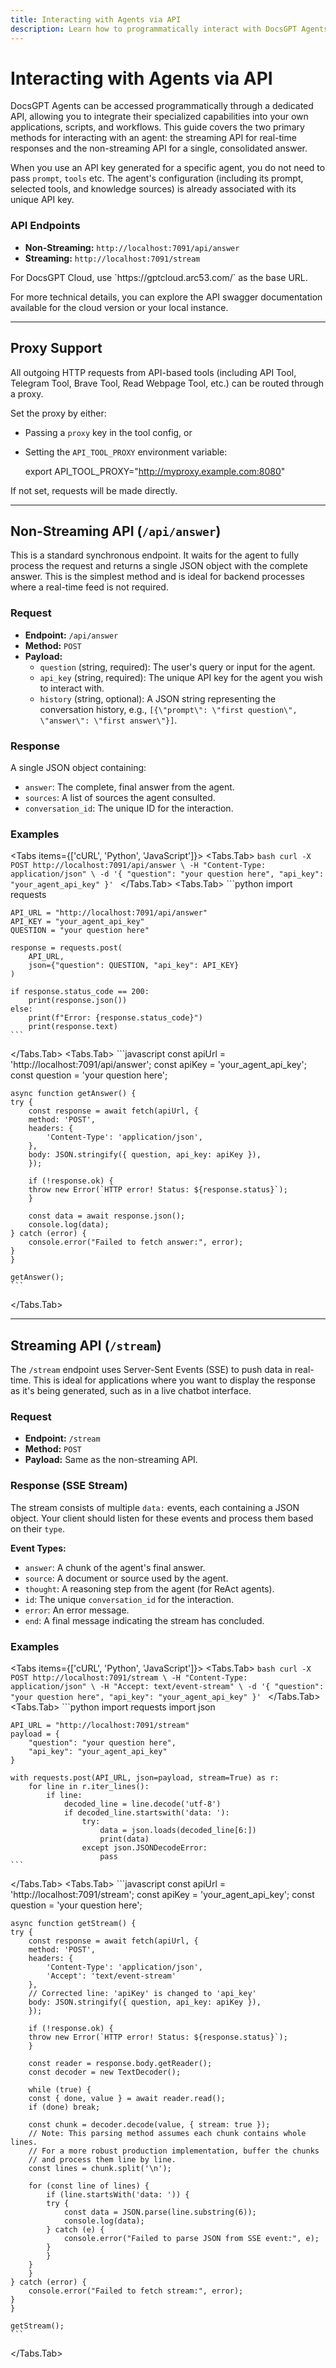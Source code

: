 ```yaml
---
title: Interacting with Agents via API
description: Learn how to programmatically interact with DocsGPT Agents using the streaming and non-streaming API endpoints.
---
```



# Interacting with Agents via API

DocsGPT Agents can be accessed programmatically through a dedicated API, allowing you to integrate their specialized capabilities into your own applications, scripts, and workflows. This guide covers the two primary methods for interacting with an agent: the streaming API for real-time responses and the non-streaming API for a single, consolidated answer.

When you use an API key generated for a specific agent, you do not need to pass `prompt`, `tools` etc. The agent's configuration (including its prompt, selected tools, and knowledge sources) is already associated with its unique API key. 

### API Endpoints

- **Non-Streaming:** `http://localhost:7091/api/answer`
- **Streaming:** `http://localhost:7091/stream`

<Callout type="info">
For DocsGPT Cloud, use `https://gptcloud.arc53.com/` as the base URL.
</Callout>

For more technical details, you can explore the API swagger documentation available for the cloud version or your local instance.

---

## Proxy Support

All outgoing HTTP requests from API-based tools (including API Tool, Telegram Tool, Brave Tool, Read Webpage Tool, etc.) can be routed through a proxy.

Set the proxy by either:
- Passing a `proxy` key in the tool config, or
- Setting the `API_TOOL_PROXY` environment variable:

    export API_TOOL_PROXY="http://myproxy.example.com:8080"

If not set, requests will be made directly.

---

## Non-Streaming API (`/api/answer`)

This is a standard synchronous endpoint. It waits for the agent to fully process the request and returns a single JSON object with the complete answer. This is the simplest method and is ideal for backend processes where a real-time feed is not required.

### Request

-   **Endpoint:** `/api/answer`
-   **Method:** `POST`
-   **Payload:**
    -   `question` (string, required): The user's query or input for the agent.
    -   `api_key` (string, required): The unique API key for the agent you wish to interact with.
    -   `history` (string, optional): A JSON string representing the conversation history, e.g., `[{\"prompt\": \"first question\", \"answer\": \"first answer\"}]`.

### Response

A single JSON object containing:
-   `answer`: The complete, final answer from the agent.
-   `sources`: A list of sources the agent consulted.
-   `conversation_id`: The unique ID for the interaction.

### Examples

<Tabs items={['cURL', 'Python', 'JavaScript']}>
  <Tabs.Tab>
    ```bash
    curl -X POST http://localhost:7091/api/answer \
    -H "Content-Type: application/json" \
    -d '{
        "question": "your question here",
        "api_key": "your_agent_api_key"
    }'
    ```
  </Tabs.Tab>
  <Tabs.Tab>
    ```python
    import requests

    API_URL = "http://localhost:7091/api/answer"
    API_KEY = "your_agent_api_key"
    QUESTION = "your question here"

    response = requests.post(
        API_URL,
        json={"question": QUESTION, "api_key": API_KEY}
    )

    if response.status_code == 200:
        print(response.json())
    else:
        print(f"Error: {response.status_code}")
        print(response.text)
    ```
  </Tabs.Tab>
  <Tabs.Tab>
    ```javascript
    const apiUrl = 'http://localhost:7091/api/answer';
    const apiKey = 'your_agent_api_key';
    const question = 'your question here';

    async function getAnswer() {
    try {
        const response = await fetch(apiUrl, {
        method: 'POST',
        headers: {
            'Content-Type': 'application/json',
        },
        body: JSON.stringify({ question, api_key: apiKey }),
        });

        if (!response.ok) {
        throw new Error(`HTTP error! Status: ${response.status}`);
        }

        const data = await response.json();
        console.log(data);
    } catch (error) {
        console.error("Failed to fetch answer:", error);
    }
    }

    getAnswer();
    ```
  </Tabs.Tab>
</Tabs>

---

## Streaming API (`/stream`)

The `/stream` endpoint uses Server-Sent Events (SSE) to push data in real-time. This is ideal for applications where you want to display the response as it's being generated, such as in a live chatbot interface.

### Request

-   **Endpoint:** `/stream`
-   **Method:** `POST`
-   **Payload:** Same as the non-streaming API.

### Response (SSE Stream)

The stream consists of multiple `data:` events, each containing a JSON object. Your client should listen for these events and process them based on their `type`.

**Event Types:**
-   `answer`: A chunk of the agent's final answer.
-   `source`: A document or source used by the agent.
-   `thought`: A reasoning step from the agent (for ReAct agents).
-   `id`: The unique `conversation_id` for the interaction.
-   `error`: An error message.
-   `end`: A final message indicating the stream has concluded.

### Examples

<Tabs items={['cURL', 'Python', 'JavaScript']}>
  <Tabs.Tab>
    ```bash
    curl -X POST http://localhost:7091/stream \
    -H "Content-Type: application/json" \
    -H "Accept: text/event-stream" \
    -d '{
        "question": "your question here",
        "api_key": "your_agent_api_key"
    }'
    ```
  </Tabs.Tab>
  <Tabs.Tab>
    ```python
    import requests
    import json

    API_URL = "http://localhost:7091/stream"
    payload = {
        "question": "your question here",
        "api_key": "your_agent_api_key"
    }

    with requests.post(API_URL, json=payload, stream=True) as r:
        for line in r.iter_lines():
            if line:
                decoded_line = line.decode('utf-8')
                if decoded_line.startswith('data: '):
                    try:
                        data = json.loads(decoded_line[6:])
                        print(data)
                    except json.JSONDecodeError:
                        pass
    ```
  </Tabs.Tab>
  <Tabs.Tab>
    ```javascript
    const apiUrl = 'http://localhost:7091/stream';
    const apiKey = 'your_agent_api_key';
    const question = 'your question here';

    async function getStream() {
    try {
        const response = await fetch(apiUrl, {
        method: 'POST',
        headers: {
            'Content-Type': 'application/json',
            'Accept': 'text/event-stream'
        },
        // Corrected line: 'apiKey' is changed to 'api_key'
        body: JSON.stringify({ question, api_key: apiKey }),
        });

        if (!response.ok) {
        throw new Error(`HTTP error! Status: ${response.status}`);
        }

        const reader = response.body.getReader();
        const decoder = new TextDecoder();

        while (true) {
        const { done, value } = await reader.read();
        if (done) break;

        const chunk = decoder.decode(value, { stream: true });
        // Note: This parsing method assumes each chunk contains whole lines.
        // For a more robust production implementation, buffer the chunks
        // and process them line by line.
        const lines = chunk.split('\n');
        
        for (const line of lines) {
            if (line.startsWith('data: ')) {
            try {
                const data = JSON.parse(line.substring(6));
                console.log(data);
            } catch (e) {
                console.error("Failed to parse JSON from SSE event:", e);
            }
            }
        }
        }
    } catch (error) {
        console.error("Failed to fetch stream:", error);
    }
    }

    getStream();
    ```
  </Tabs.Tab>
</Tabs>
